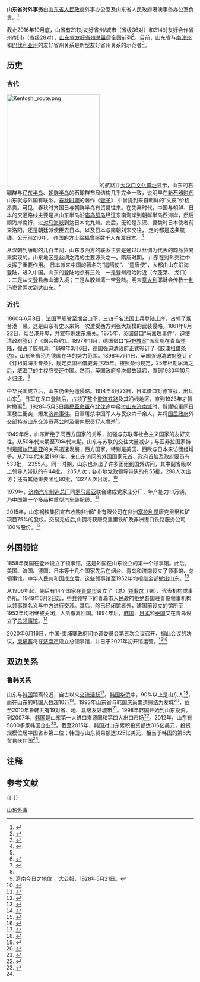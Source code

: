 '''山东省对外事务'''由[[山东省人民政府|山东省人民政府]]外事办公室及山东省人民政府港澳事务办公室负责。<ref>{{cite web|title=山东外事|url=http://www.sdfao.gov.cn/module/download/down.jsp?i_ID=123989&colID=50|website=山东省人民政府外事办公室|accessdate=2016-12-25|archive-url=https://web.archive.org/web/20161226060257/http://www.sdfao.gov.cn/module/download/down.jsp?i_ID=123989&colID=50|archive-date=2016-12-26|dead-url=yes}}</ref>

截止2016年10月底，山省有211对友好省州/城市（省级36对）和214对友好合作省州/城市（省级28对），[[山东省友好城市或姐妹城市列表|山东省友好省州总量]]居全国前列<ref>{{cite web|title=山东加快外事工作转型 友好省州总量居全国前列|url=http://news.iqilu.com/shandong/yuanchuang/2016/1101/3143816.shtml|website=齐鲁网|accessdate=2016-11-28|date=2016-11-01|archive-date=2016-11-29|archive-url=https://web.archive.org/web/20161129023531/http://news.iqilu.com/shandong/yuanchuang/2016/1101/3143816.shtml|dead-url=no}}</ref>。目前，山东省与[[南澳州|南澳州]]和[[巴伐利亚州|巴伐利亚州]]的友好省州关系是新型友好省州关系的示范者<ref>{{cite web|title=巴伐利亚州和山东省缔结友好省州关系25周年|url=http://www.bavaria-china.com/2012/11/245.html|website=巴伐利亚州中国代表处|accessdate=2016-11-28|date=2012-11-21|deadurl=yes|archiveurl=https://web.archive.org/web/20161129024411/http://www.bavaria-china.com/2012/11/245.html|archivedate=2016年11月29日|df=}}</ref>。

==历史==
===古代===
[[File:Kentoshi_route.png|250px]]的航路]]
[[大汶口文化遗址|大汶口文化遗址]]显示，山东的石硼群与[[辽东半岛|辽东半岛]]、[[朝鲜半岛|朝鲜半岛]]的石硼群布局结构几乎完全一致，说明早在[[新石器时代|新石器时代]]山东就与外国有联系。[[春秋时期|春秋时期]]的著作《[[管子|管子]]》 中曾提到来自朝鲜的“文皮”{{notetag|文皮是带有美丽斑纹的虎豹毛皮。}}价格昂贵。可见，春秋时齐国已与朝鲜半岛有贸易往来。在先秦时代，中国与朝鲜、日本的交通路线主要是从山东半岛沿[[庙岛群岛|庙岛群岛]]经辽东南海岸到朝鲜半岛西海岸，然后顺海岸南行，过[[对马海峡|对马海峡]]到达日本北九州。此后，无论是东汉、曹魏时日本使者前来洛阳，还是朝廷派使臣去日本，以及日本与南朝刘宋交往， 走的都是这条航线。公元前210年， 齐国的方士[[徐福|徐福]]曾率数千人东渡日本。<ref name=1840前>{{cite web|title=鸦片战争前外事概述|url=http://www.sdsqw.cn/bin/mse.exe?seachword=&K=a&A=13&rec=2&run=13|website=山东省情网|accessdate=2016-12-26|archive-url=https://web.archive.org/web/20161226152100/http://www.sdsqw.cn/bin/mse.exe?seachword=&K=a&A=13&rec=2&run=13|archive-date=2016-12-26|dead-url=yes}}</ref>

从汉朝到唐朝的几百年间，山东与西方的联系主要是通过以丝绸为代表的商品贸易来实现的。山东地区是丝绸之路的主要源头之一。隋唐时期， 山东在对外交往中发挥了重要作用。 日本派来中国的著名的“遣隋使”、“遣唐使”，大都由山东沿海登陆，进入中国。山东的登陆地点有三处：一是登州府治附近（今蓬莱、 龙口） ；二是从文登县赤山浦入境；三是从胶州湾一带登陆。明末[[意大利|意大利]]耶稣会传教士[[利玛窦|利玛窦]]曾两次到达山东。<ref name=1840前/>

===近代===
{{see also|山东问题}}
1860年6月8日，[[法国|法国]]军舰驶至烟台山下，三四千名法国士兵登陆上岸，占领了烟台港一带。这是山东有史以来第一次遭受西方列强大规模的武装侵略。1861年8月22日，烟台港开埠，并宣布筹建东海关。1875年，英国借口“马嘉理事件”，迫使清政府签订了《烟台条约》。1897年11月，德国借口“[[巨野教案|巨野教案]]”派军舰在青岛登陆，强占了胶州湾。1898年3月6日，德国强迫清政府正式签订了《[[胶澳租借条约|胶澳租借条约]]》，山东全省沦为德国在华的势力范围。1898年7月1日，英国强迫清政府签订了《订租威海卫专条》，规定英国租借威海卫25年。按照条约规定，25年租期届满之后，威海卫的主权应交还中国。然而，英国政府多次借故延宕，直到1930年10月才归还。<ref name=1840后>{{cite web|title=鸦片战争后概述|url=http://www.sdsqw.cn/bin/mse.exe?seachword=&K=a&A=13&rec=3&run=13|website=山东省情网|accessdate=2016-12-26|archive-url=https://web.archive.org/web/20161203001246/http://www.sdsqw.cn/bin/mse.exe?seachword=&K=a&A=13&rec=3&run=13|archive-date=2016-12-03|dead-url=yes}}</ref>

中华民国成立后，山东仍未免遭侵略。1914年8月23日，日本借口对德宣战，出兵山东<ref name=xu>{{cite web|author1=徐伟荣|title=山东问题的回顾|url=http://old.pep.com.cn/gzls/xs/jjjc/201008/t20100831_847552.htm|website=《历史学习》|publisher=浙江杭州大关中学|accessdate=2016-11-25|date=2002-11-27|archive-date=2016-11-26|archive-url=https://web.archive.org/web/20161126003117/http://old.pep.com.cn/gzls/xs/jjjc/201008/t20100831_847552.htm|dead-url=no}}</ref>。日军在龙口登陆后，占领了整个[[胶济铁路|胶济铁路]]及其沿线地区，直到1923年才暂时撤离<ref name=1840后/>。1928年5月3日[[國民革命軍|國民革命軍]]在[[北伐|北伐]]途中经过[[山东省|山东]][[济南市|济南城]]时，賀耀組軍同日軍發生衝突，爆发[[济南事件|济南事件]]。日軍屠杀中国军人与民众六千余人，并将[[國民政府|国民政府]]外交部特派山东交涉员[[蔡公时|蔡公时]]及署内职员17人虐杀<ref>[http://202.55.1.83/history/history_news_year.asp?date_y=1928&date_m=05&type=tbtt 濟南今日之地位] {{webarchive|url=https://web.archive.org/web/20150514173515/http://202.55.1.83/history/history_news_year.asp?date_y=1928&date_m=05&type=tbtt |date=2015-05-14 }}，大公報，1928年5月21日。</ref>。

1949年后，山东断绝了同西方国家的关系，加强与苏联等社会主义国家的友好交往。从50年代末期至70年代末期，山东与苏联的交往大量减少；与亚非拉国家特别是[[阿尔巴尼亚|阿尔巴尼亚]]的关系迅速发展；西方国家，特别是美国、西欧与日本来访团组增多。从70年代末至1991年，来山东访问的外国国家元首、政府首脑及政府要员有533批， 2355人。同一时期，山东也派出了许多团组到国外访问，其中副省级以上领导人带队的有44批， 235人次；各市地党政领导带队的有55批，298人次出访；还有其他重要团组80批，1327人次出访。<ref name=1949后>{{cite web|title=建国后后概述|url=http://www.sdsqw.cn/bin/mse.exe?seachword=&K=a&A=13&rec=4&run=13|website=山东省情网|accessdate=2016-12-26|archive-url=https://web.archive.org/web/20161226152054/http://www.sdsqw.cn/bin/mse.exe?seachword=&K=a&A=13&rec=4&run=13|archive-date=2016-12-26|dead-url=yes}}</ref>

1979年，[[济南汽车制造总厂|济南汽车制造总厂]]同[[罗马尼亚|罗马尼亚]]{{link-en|布拉索夫汽车厂|Roman (vehicle manufacturer)}}联合建成党家庄分厂，年产能力1.1万辆，乃中国第一个多品种重型汽车装配线。<ref>{{cite web|author1=中国对外开放30周年回顾展筹备工作办公室|title=地方对外开放大事记|url=http://images.mofcom.gov.cn/kaifangzhan/accessory/dsj_df.pdf|accessdate=2017-03-06|archive-date=2014-03-23|archive-url=https://web.archive.org/web/20140323134534/http://images.mofcom.gov.cn/kaifangzhan/accessory/dsj_df.pdf|dead-url=no}}</ref>

2015年，山东钢铁集团宣布收购非洲矿业有限公司在非洲[[塞拉利昂|塞拉利昂]]唐克里里铁矿项目75%的股权。交易完成后,山钢将获唐克里里铁矿及非洲港口铁路服务公司100%股份。<ref>{{cite web|author1=山钢集团100%控股唐克里里铁矿 非洲矿业“出局”|title=人民网|url=http://world.people.com.cn/n/2015/0421/c157278-26876614.html|accessdate=2018-08-14|archive-date=2018-02-18|archive-url=https://web.archive.org/web/20180218210232/http://world.people.com.cn/n/2015/0421/c157278-26876614.html|dead-url=no}}</ref>

==外国领馆==
{{see also|青岛领事机构列表}}
1858年英国在登州设立了领事馆，这是外国在山东设立的第一个领事馆。此后，美国、法国、德国、日本等十几个国家先后在烟台、青岛和济南设立了领事馆、总领事馆。中华人民共和国成立后，这些领事馆至1952年均相继全部撤出山东。<ref>{{cite web|title=外国领馆与外侨|url=http://www.sdsqw.cn/bin/mse.exe?seachword=&K=a&A=13&rec=66&run=13|website=山东省情网|accessdate=2016-12-26|archive-url=https://web.archive.org/web/20161226223433/http://www.sdsqw.cn/bin/mse.exe?seachword=&K=a&A=13&rec=66&run=13|archive-date=2016-12-26|dead-url=yes}}</ref>

从1906年起，先后有14个国家在[[青岛市|青岛市]]设立了（总）[[领事馆|领事馆]]（署）、代表机构或事务所。1949年6月2日起，[[中共|中共]]领导下的青岛市人民政府拒绝各国驻青岛领事机构以领事馆名义与中方进行交涉。其后，除已经闭馆者外，建国前设立的馆所至1952年均相继被关闭，人员撤离回国。1994年后，[[韩国|韩国]]、[[日本|日本]]和[[泰国|泰国]]又在青岛设立了[[总领事馆|总领事馆]]。<ref>{{cite web|title=驻青机构及网址|url=http://www.qdfao.gov.cn/n20946285/n20949884/n20953278/n20953638/150323153813357087.html|website=青岛外事网|publisher=青岛外办|accessdate=2016-12-26|date=2012-02-20}}{{dead link|date=2017年12月 |bot=InternetArchiveBot |fix-attempted=yes }}</ref>

2020年6月16日，中国-柬埔寨政府间协调委员会第五次会议召开，据此会议的决议，[[柬埔寨|柬埔寨]]将在[[济南市|济南市]]设立总领事馆，并已于2021年初开馆运营。<ref name="CambodiaMissions">{{cite web |url=https://www.mfaic.gov.kh/EmbassyCambodiaMissionAbroad |title=Cambodia Mission Abroad |publisher=Ministry of Foreign Affairs & International Cooperation of Cambodia |accessdate=5 August 2021 |archive-date=2021-08-13 |archive-url=https://web.archive.org/web/20210813171620/https://mfaic.gov.kh/EmbassyCambodiaMissionAbroad |dead-url=no }}</ref><ref>{{Cite news | url=http://www.jinan.gov.cn/art/2020/6/22/art_3731_4495517.html | title=济南将迎“首个”总领事馆 | publisher=济南市人民政府 | date=2020-06-22 | accessdate=2020-09-24 | archive-date=2020-09-26 | archive-url=https://web.archive.org/web/20200926004712/http://www.jinan.gov.cn/art/2020/6/22/art_3731_4495517.html | dead-url=no }}</ref>

==双边关系==
===鲁韩关系===
{{main|山东与韩国关系}}
山东与[[韩国|韩国]]距离较近，自古以来[[韩国与山东关系|交流活跃]]<ref name=han>{{cite web|author1=李寿尊|title=总领事致辞|url=http://chn-qingdao.mofa.go.kr/worldlanguage/asia/chn-qingdao/mission/greetings/index.jsp|website=大韩民国驻青岛总领事馆|accessdate=2016-12-07|archive-date=2016-12-20|archive-url=https://web.archive.org/web/20161220104831/http://chn-qingdao.mofa.go.kr/worldlanguage/asia/chn-qingdao/mission/greetings/index.jsp|dead-url=no}}</ref>。[[朝鲜半岛华人|韩国华侨]]中，90%以上是山东人<ref>{{cite book|author1=王兆成|title=地方外宣的思索与实践|date=2000|publisher=五洲传播出版社|pages=160}}</ref>，而在山东的韩国人数超10万<ref>{{cite web|title=在山东的韩国人数超10万！韩国美容业将进军山东|url=http://www.ql1d.com/news/index/type/1/id/182436|website=齐鲁壹点|accessdate=2016-12-07|date=2016-07-01|archive-date=2016-12-20|archive-url=https://web.archive.org/web/20161220081552/http://www.ql1d.com/news/index/type/1/id/182436|dead-url=no}}</ref>。1993年山东省与韩国[[庆尚南道|庆尚南道]]缔结为友城<ref>{{cite web|title=郭树清会见韩国庆尚南道代表团|url=http://news.xinhuanet.com/local/2015-10/26/c_128357848.htm|publisher=山东省人民政府办公厅|accessdate=2016-12-06|date=2015年10月26日|archive-date=2016-12-20|archive-url=https://web.archive.org/web/20161220082320/http://news.xinhuanet.com/local/2015-10/26/c_128357848.htm|dead-url=no}}</ref>，截至2010年鲁韩共有19对省、地、县级友好城市<ref>{{cite web|title=友好山东：国际友好城市|url=http://news.iqilu.com/shengqing/shuxie/2010/0614/257990.shtml|website=齐鲁网|accessdate=2016-12-07|date=2010-06-14|archive-date=2016-12-20|archive-url=https://web.archive.org/web/20161220091722/http://news.iqilu.com/shengqing/shuxie/2010/0614/257990.shtml|dead-url=no}}</ref>。1998年韩国开始到山东投资。到2007年，[[韩国|韩国]]是山东第一大进口来源国和第四大出口市场{{notetag|[[日本|日本]]是山东第四大投资来源地和第三大出口市场。}}<ref>{{cite web|author1=刘宝森|title=山东承接了韩国在华投资半壁江山|url=http://news.xinhuanet.com/newscenter/2008-02/21/content_7641352.htm|website=新华网|accessdate=2016-12-07|date=2008年2月21日|archive-date=2017-03-05|archive-url=https://web.archive.org/web/20170305072429/http://news.xinhuanet.com/newscenter/2008-02/21/content_7641352.htm|dead-url=no}}</ref>。2012年，山东有5800多家韩国企业<ref>{{cite web|author1=贾瑞君|title=中韩关系 山东一直起先驱作用——专访韩国驻华大使李揆亨|url=http://theory.people.com.cn/n/2012/1130/c136457-19748786.html|website=人民网|publisher=大众日报|accessdate=2016-12-07|date=2012年11月30日|archive-date=2016-12-20|archive-url=https://web.archive.org/web/20161220103348/http://theory.people.com.cn/n/2012/1130/c136457-19748786.html|dead-url=no}}</ref>。截至2015年，韩国对山东累积投资额达316亿美元，投资规模位居中国省市第二位；韩国与山东贸易额达325亿美元，相当于韩国的第6大贸易伙伴国<ref name=han/>。

== 注释 ==
{{NoteFoot}}

== 参考文献 ==
{{reflist}}

{{-}}
{{Shandong topics}}
{{中华人民共和国外交}}
[[Category:山东外事|]]